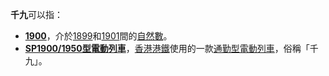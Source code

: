 '''千九'''可以指：
* '''[[1900|1900]]'''，介於[[1899|1899]]和[[1901|1901]]間的[[自然數|自然數]]。
* '''[[港鐵近畿川崎列車|SP1900/1950型電動列車]]'''，[[香港|香港]][[港鐵|港鐵]]使用的一款[[通勤型電動列車|通勤型電動列車]]，俗稱「千九」。
{{消歧义|cat=二字消歧義}}